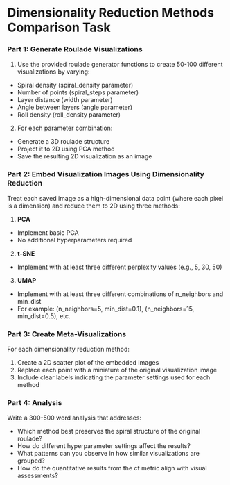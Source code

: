 # Dimensionality Reduction Methods Comparison Task

### Part 1: Generate Roulade Visualizations
1. Use the provided roulade generator functions to create 50-100 different visualizations by varying:
- Spiral density (spiral_density parameter)
- Number of points (spiral_steps parameter)
- Layer distance (width parameter)
- Angle between layers (angle parameter)
- Roll density (roll_density parameter)

2. For each parameter combination:
- Generate a 3D roulade structure
- Project it to 2D using PCA method
- Save the resulting 2D visualization as an image

### Part 2: Embed Visualization Images Using Dimensionality Reduction

Treat each saved image as a high-dimensional data point (where each pixel is a dimension) and reduce them to 2D using three methods:

1. **PCA**
- Implement basic PCA
- No additional hyperparameters required

2. **t-SNE**
- Implement with at least three different perplexity values (e.g., 5, 30, 50)

3. **UMAP**
- Implement with at least three different combinations of n_neighbors and min_dist
- For example: (n_neighbors=5, min_dist=0.1), (n_neighbors=15, min_dist=0.5), etc.

### Part 3: Create Meta-Visualizations

For each dimensionality reduction method:
1. Create a 2D scatter plot of the embedded images
2. Replace each point with a miniature of the original visualization image
3. Include clear labels indicating the parameter settings used for each method


### Part 4: Analysis

Write a 300-500 word analysis that addresses:
- Which method best preserves the spiral structure of the original roulade?
- How do different hyperparameter settings affect the results?
- What patterns can you observe in how similar visualizations are grouped?
- How do the quantitative results from the cf metric align with visual assessments?
